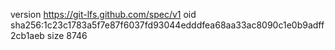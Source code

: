 version https://git-lfs.github.com/spec/v1
oid sha256:1c23c1783a5f7e87f6037fd93044edddfea68aa33ac8090c1e0b9adff2cb1aeb
size 8746

